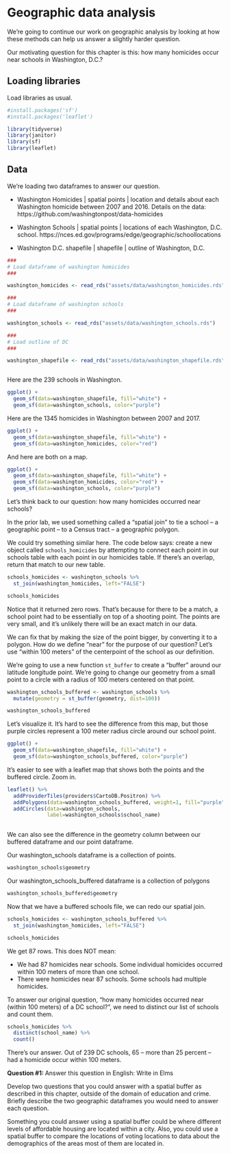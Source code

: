 # Geographic data analysis

We're going to continue our work on geographic analysis by looking at how these methods can help us answer a slightly harder question. 

Our motivating question for this chapter is this: how many homicides occur near schools in Washington, D.C.?

## Loading libraries

Load libraries as usual. 

```r

#install.packages('sf')
#install.packages('leaflet')

library(tidyverse)
library(janitor)
library(sf)
library(leaflet)

```

## Data

We're loading two dataframes to answer our question.

* Washington Homicides | spatial points | location and details about each Washington homicide between 2007 and 2016. Details on the data: https://github.com/washingtonpost/data-homicides

* Washington Schools | spatial points | locations of each Washington, D.C. school.  https://nces.ed.gov/programs/edge/geographic/schoollocations

* Washington D.C. shapefile | shapefile | outline of Washington, D.C.

```r


###
# Load dataframe of washington homicides
###

washington_homicides <- read_rds("assets/data/washington_homicides.rds")

###
# Load dataframe of washington schools
###

washington_schools <- read_rds("assets/data/washington_schools.rds")

###
# Load outline of DC
###

washington_shapefile <- read_rds("assets/data/washington_shapefile.rds")



```

Here are the 239 schools in Washington. 

```r
ggplot() +
  geom_sf(data=washington_shapefile, fill="white") + 
  geom_sf(data=washington_schools, color="purple")


```

Here are the 1345 homicides in Washington between 2007 and 2017. 

```r
ggplot() +
  geom_sf(data=washington_shapefile, fill="white") + 
  geom_sf(data=washington_homicides, color="red")

```

And here are both on a map.

```r
ggplot() +
  geom_sf(data=washington_shapefile, fill="white") + 
  geom_sf(data=washington_homicides, color="red") +
  geom_sf(data=washington_schools, color="purple") 

```

Let's think back to our question: how many homicides occurred near schools?  

In the prior lab, we used something called a "spatial join" to tie a school -- a geographic point -- to a Census tract -- a geographic polygon.  

We could try something similar here. The code below says: create a new object called `schools_homicides` by attempting to connect each point in our schools table with each point in our homicides table.  If there's an overlap, return that match to our new table. 

```r

schools_homicides <- washington_schools %>%
  st_join(washington_homicides, left="FALSE")

schools_homicides

```
Notice that it returned zero rows.  That's because for there to be a match, a school point had to be essentially on top of a shooting point.  The points are very small, and it's unlikely there will be an exact match in our data. 

We can fix that by making the size of the point bigger, by converting it to a polygon.  How do we define "near" for the purpose of our question? Let's use "within 100 meters" of the centerpoint of the school as our definition. 

We're going to use a new function `st_buffer` to create a "buffer" around our latitude longitude point.  We're going to change our geometry from a small point to a circle with a radius of 100 meters centered on that point. 

```r

washington_schools_buffered <- washington_schools %>%
  mutate(geometry = st_buffer(geometry, dist=100))

washington_schools_buffered

```

Let's visualize it. It's hard to see the difference from this map, but those purple circles represent a 100 meter radius circle around our school point.

```r

ggplot() +
  geom_sf(data=washington_shapefile, fill="white") + 
  geom_sf(data=washington_schools_buffered, color="purple") 

```

It's easier to see with a leaflet map that shows both the points and the buffered circle.  Zoom in. 
```r


leaflet() %>%
  addProviderTiles(providers$CartoDB.Positron) %>%
  addPolygons(data=washington_schools_buffered, weight=1, fill="purple") %>%
  addCircles(data=washington_schools,
             label=washington_schools$school_name)
  


```

We can also see the difference in the geometry column between our buffered dataframe and our point dataframe. 

Our washington_schools dataframe is a collection of points. 

```r

washington_schools$geometry

```

Our washington_schools_buffered dataframe is a collection of polygons

```r

washington_schools_buffered$geometry

```

Now that we have a buffered schools file, we can redo our spatial join.

```r
schools_homicides <- washington_schools_buffered %>%
  st_join(washington_homicides, left="FALSE")

schools_homicides

```

We get 87 rows.  This does NOT mean:

* We had 87 homicides near schools.  Some individual homicides occurred within 100 meters of more than one school.
* There were homicides near 87 schools.  Some schools had multiple homicides. 

To answer our original question, "how many homicides occurred near (within 100 meters) of a DC school?", we need to distinct our list of schools and count them.  

```r
schools_homicides %>%
  distinct(school_name) %>%
  count()
```
There's our answer.  Out of 239 DC schools, 65 -- more than 25 percent -- had a homicide occur within 100 meters.


**Question #1: **
Answer this question in English: Write in Elms

Develop two questions that you could answer with a spatial buffer as described in this chapter, outside of the domain of education and crime.  Briefly describe the two geographic dataframes you would need to answer each question.   


Something you could answer using a spatial buffer could be where different levels of affordable housing are located within a city. Also, you could use a spatial buffer to compare the locations of voting locations to data about the demographics of the areas most of them are located in.
